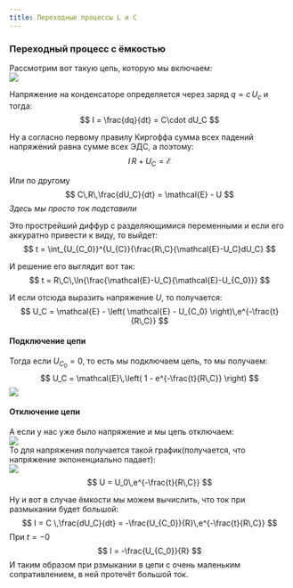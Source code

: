 ```yaml
---
title: Переходные процессы L и C
---
```


### Переходный процесс с ёмкостью

Рассмотрим вот такую цепь, которую мы включаем:\
![](Transition_processes_L_C_img/circuit_С_startup.png){fig-align="center"}\

Напряжение на конденсаторе определяется через заряд $q=c\,U_c$ и тогда:
$$
I = \frac{dq}{dt} = C\cdot dU_C
$$

Ну а согласно первому правилу Киргоффа сумма всех падений напряжений равна сумме всех ЭДС, а поэтому:
$$
I\,R + U_C = \mathcal{E}
$$

Или по другому
$$
C\,R\,\frac{dU_C}{dt} = \mathcal{E} - U
$$
*Здесь мы просто ток подставили*\

Это прострейший диффур с разделяющимися переменными и если его аккуратно привести к виду, то выйдет:
$$
t = \int_{U_{C_0}}^{U_{C}}{\frac{R\,C}{\mathcal{E}-U_C}dU_C} 
$$

И решение его выглядит вот так:
$$
t = R\,C\,\ln{\frac{\mathcal{E}-U_C}{\mathcal{E}-U_{C_0}}}
$$

И если отсюда выразить напряжение $U$, то получается:
$$ 
U_C = \mathcal{E} - \left( \mathcal{E} - U_{C_0} \right)\,e^{-\frac{t}{R\,C}}
$$

#### Подключение цепи

Тогда если $U_{C_0} = 0$, то есть мы подключаем цепь, то мы получаем:\
$$
U_C = \mathcal{E}\,\left( 1 - e^{-\frac{t}{R\,C}} \right)
$$
![](Transition_processes_L_C_img/U_C_startup_graph.png)\

#### Отключение цепи

А если у нас уже было напряжение и мы цепь отключаем:\
![](Transition_processes_L_C_img/circuit_C_closeup.png)\
То для напряжения получается такой график(получается, что напряжение экпоненциально падает):\
![](Transition_processes_L_C_img/U_C_closeup_graph.png)\
$$
U = U_0\,e^{-\frac{t}{R\,C}}
$$

Ну и вот в случае ёмкости мы можем вычислить, что ток при размыкании будет большой:
$$
I = C \,\frac{dU_C}{dt} = -\frac{U_{C_0}}{R}\,e^{-\frac{t}{R\,C}}
$$
При $t=-0$
$$
I = -\frac{U_{C_0}}{R}
$$
И таким образом при рзмыкании в цепи с очень маленьким сопративлением, в ней протечёт большой ток.\